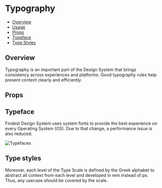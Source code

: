 

<Meta title="Foundations/Typography" />

# Typography

- [Overview](#overview)
- [Usage](#usage)
- [Props](#props)
- [Typeface](#typeface)
- [Type Styles](#type-styles)

## Overview

Typography is an important part of the Design System that brings consistency across experiences and platforms. Good
typography rules help present content clearly and efficiently.

## Props



## Typeface

Findest Design System uses system fonts to provide the best experience on every Operating System (OS). Due to that
change, a performance issue is also reduced.

![Typefaces](/foundations/typefaces.png)

## Type styles

Moreover, each level of the Type Scale is defined by the Greek alphabet to abstract all context from each level and
developed in rem instead of px. Thus, any usecase should be covered by the scale.



